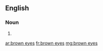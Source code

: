==English==

===Noun===
{{head|en|head=[[brown]] [[eyes]]}}

# {{plural of|brown eye}}

[[ar:brown eyes]]
[[fr:brown eyes]]
[[mg:brown eyes]]
